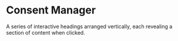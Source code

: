 # Consent Manager
A series of interactive headings arranged vertically, each revealing a section of content when clicked.




